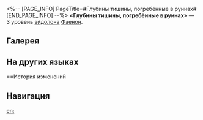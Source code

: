 <%-- [PAGE_INFO]
PageTitle=#Глубины тишины, погребённые в руинах#
[END_PAGE_INFO] --%>
{{Эйдолон Инфобокс
|Название         = Глубины тишины, погребённые в руинах
|Изображение      = Эйдолон Глубины тишины, погребённые в руинах.png
|Персонаж         = Фаенон
|Уровень          = 3
|Длительность     = 
|Описание         = Уровень сверхспособности повышается на 2, максимальный уровень - 15. Уровень базовой атаки повышается на 1, максимальный уровень - 10.
|Свойство1        = 
|Масштабирование1 = 
}}
'''«Глубины тишины, погребённые в руинах»''' — 3 уровень [[эйдолон]]а [[Фаенон]].

==Галерея==
{{Галерея|position=left|captionalign=center
|Персонаж Фаенон Эйдолон 3.png|Осколок Эйдолона
}}

==На других языках==
{{На других языках
|en   = Depths of Quiet, Entombed in Ruin
|zhs  = 几重寂静深埋归墟
|zht  = 幾重寂靜深埋歸墟
|ja   = {{Rubi|深淵|しんえん}}に{{Rubi|埋|う}}もれし
{{Rubi|幾重|いくえ}}もの{{Rubi|静寂|せいじゃく}}
|ko   = 무수한 고요함은 귀허에 묻혔고
|es   = Quietud recurrente entre las ruinas
|fr   = Quiétude ensevelie
|ru   = Глубины тишины, погребённые в руинах
|th   = Depths of Quiet, Entombed in Ruin
|vi   = Mấy Tầng Tĩnh Mịch, Chôn Sâu Vào Phế Tích
|de   = Tief in den Ruinen der Stille begraben
|id   = Depths of Quiet, Entombed in Ruin
|pt   = Nas Profundezas do Silêncio, Sepultado na Ruína
}}

==История изменений
{{История изменений|3.5}}

==Навигация==
{{Навык Навбокс|Фаенон}}

[[en:]]